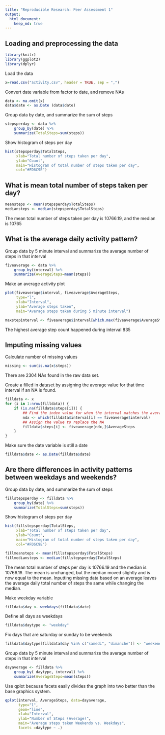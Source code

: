 ```yaml
---
title: "Reproducible Research: Peer Assessment 1"
output: 
  html_document:
    keep_md: true
---
```



## Loading and preprocessing the data

```r
library(knitr)
library(ggplot2)
library(dplyr)
```
Load the data

```r
x=read.csv("activity.csv", header = TRUE, sep = ",")
```
Convert date variable from factor to date, and remove NAs

```r
data <- na.omit(x)
data$date <- as.Date (data$date) 

```

Group data by date, and summarize the sum of steps

```r
stepsperday <- data %>% 
    group_by(date) %>% 
    summarize(TotalSteps=sum(steps))

```

Show histogram of steps per day

```r

hist(stepsperday$TotalSteps, 
     xlab="Total number of steps taken per day", 
     ylab="Count", 
     main="Histogram of total number of steps taken per day",
     col="#FD6C9E")

```

## What is mean total number of steps taken per day?

```r
meansteps <- mean(stepsperday$TotalSteps)
mediansteps <- median(stepsperday$TotalSteps)

```
 The mean total number of steps taken per day is 10766.19, and the median is 10765




## What is the average daily activity pattern?

Group data by 5 minute interval and summarize the average number of steps in that interval

```r

fiveaverage <- data %>%
    group_by(interval) %>%
    summarize(AverageSteps=mean(steps))


```
Make an average activity plot


```r
plot(fiveaverage$interval, fiveaverage$AverageSteps, 
     type="l",
     xlab="Interval",
     ylab="Average steps taken",
     main="Average steps taken during 5 minute interval")
```

```r
maxstepinterval <- fiveaverage$interval[which.max(fiveaverage$AverageSteps)]

```

The highest average step count happened during interval 835
 

## Imputing missing values

Calculate number of missing values


```r
missing <- sum(is.na(x$steps))
```
There are 2304 NAs found in the raw data set.
 
Create a filled in dataset by assigning the average value for that time interval if an NA is found.


```r
filldata <- x
for (i in 1:nrow(filldata)) {
    if (is.na(filldata$steps[i])) {
        ## Find the index value for when the interval matches the average
        ndx <- which(filldata$interval[i] == fiveaverage$interval)
        ## Assign the value to replace the NA
        filldata$steps[i] <- fiveaverage[ndx,]$AverageSteps
    }
}

```

Make sure the date variable is still a date

```r
filldata$date <- as.Date(filldata$date)
```


## Are there differences in activity patterns between weekdays and weekends?

 Group data by date, and summarize the sum of steps
 
```r
fillstepsperday <- filldata %>% 
    group_by(date) %>% 
    summarize(TotalSteps=sum(steps))

```

Show histogram of steps per day


```r
hist(fillstepsperday$TotalSteps, 
     xlab="Total number of steps taken per day", 
     ylab="Count", 
     main="Histogram of total number of steps taken per day",
     col="#FD6C9E")

```

```r

fillmeansteps <- mean(fillstepsperday$TotalSteps)
fillmediansteps <- median(fillstepsperday$TotalSteps)

```

The mean total number of steps per day is 10766.19 and the median is 10766.19. The mean is unchanged, but the median moved slightly and is now equal to the mean.
Inputting missing data based on an average leaves the average daily total number of steps the same while changing the median.

Make weekday variable

```r
filldata$day <- weekdays(filldata$date)
```

Define all days as weekdays
```r
filldata$daytype <- "weekday"
```

Fix days that are saturday or sunday to be weekends
```r
filldata$daytype[filldata$day %in% c("samedi", "dimanche")] <- "weekend"
```

Group data by 5 minute interval and summarize the average number of steps in that interval

```r

dayaverage <- filldata %>%
    group_by( daytype, interval) %>%
    summarize(AverageSteps=mean(steps))

```

Use qplot because facets easily divides the graph into two better than the base graphics system.

```r
qplot(interval, AverageSteps, data=dayaverage,
      type="l",
      geom="line",
      xlab="Interval",
      ylab="Number of Steps (Average)",
      main="Average steps taken Weekends vs. Weekdays",
      facets =daytype ~ .)

```
